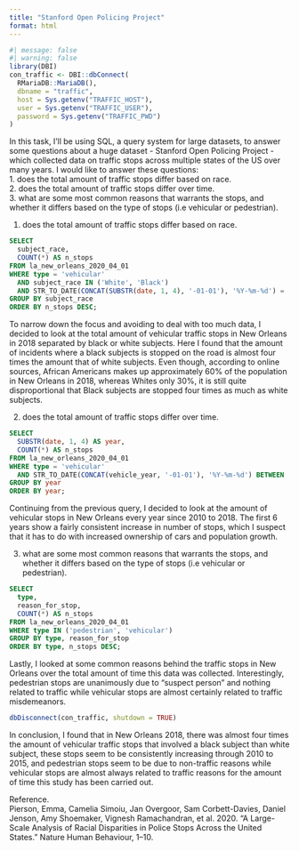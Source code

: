 ```yaml
---
title: "Stanford Open Policing Project"
format: html
---
```


```r
#| message: false
#| warning: false
library(DBI)
con_traffic <- DBI::dbConnect(
  RMariaDB::MariaDB(),
  dbname = "traffic",
  host = Sys.getenv("TRAFFIC_HOST"),
  user = Sys.getenv("TRAFFIC_USER"),
  password = Sys.getenv("TRAFFIC_PWD")
)
```

In this task, I'll be using SQL, a query system for large datasets, to answer some questions about a huge dataset - Stanford Open Policing Project - which collected data on traffic stops across multiple states of the US over many years. I would like to answer these questions:    
  1. does the total amount of traffic stops differ based on race.      
  2. does the total amount of traffic stops differ over time.    
  3. what are some most common reasons that warrants the stops, and whether it differs based on the type of stops (i.e vehicular or pedestrian).    

  1. does the total amount of traffic stops differ based on race.  
```sql
SELECT 
  subject_race, 
  COUNT(*) AS n_stops
FROM la_new_orleans_2020_04_01
WHERE type = 'vehicular'
  AND subject_race IN ('White', 'Black')
  AND STR_TO_DATE(CONCAT(SUBSTR(date, 1, 4), '-01-01'), '%Y-%m-%d') = '2018-01-01'
GROUP BY subject_race
ORDER BY n_stops DESC;
```
To narrow down the focus and avoiding to deal with too much data, I decided to look at the total amount of vehicular traffic stops in New Orleans in 2018 separated by black or white subjects. Here I found that the amount of incidents where a black subjects is stopped on the road is almost four times the amount that of white subjects. Even though, according to online sources, African Americans makes up approximately 60% of the population in New Orleans in 2018, whereas Whites only 30%, it is still quite disproportional that Black subjects are stopped four times as much as white subjects.

  2. does the total amount of traffic stops differ over time.  
```sql
SELECT 
  SUBSTR(date, 1, 4) AS year,
  COUNT(*) AS n_stops
FROM la_new_orleans_2020_04_01
WHERE type = 'vehicular'
  AND STR_TO_DATE(CONCAT(vehicle_year, '-01-01'), '%Y-%m-%d') BETWEEN '2010-01-01' AND '2018-12-31'
GROUP BY year
ORDER BY year;
```
Continuing from the previous query, I decided to look at the amount of vehicular stops in New Orleans every year since 2010 to 2018. The first 6 years show a fairly consistent increase in number of stops, which I suspect that it has to do with increased ownership of cars and population growth.


3. what are some most common reasons that warrants the stops, and whether it differs based on the type of stops (i.e vehicular or pedestrian).    
```sql
SELECT 
  type,
  reason_for_stop,
  COUNT(*) AS n_stops
FROM la_new_orleans_2020_04_01
WHERE type IN ('pedestrian', 'vehicular')
GROUP BY type, reason_for_stop
ORDER BY type, n_stops DESC;
```
Lastly, I looked at some common reasons behind the traffic stops in New Orleans over the total amount of time this data was collected. Interestingly, pedestrian stops are unanimously due to "suspect person" and nothing related to traffic while vehicular stops are almost certainly related to traffic misdemeanors.

```r
dbDisconnect(con_traffic, shutdown = TRUE)
```

In conclusion, I found that in New Orleans 2018, there was almost four times the amount of vehicular traffic stops that involved a black subject than white subject, these stops seem to be consistently increasing through 2010 to 2015, and pedestrian stops seem to be due to non-traffic reasons while vehicular stops are almost always related to traffic reasons for the amount of time this study has been carried out.    


Reference.   
Pierson, Emma, Camelia Simoiu, Jan Overgoor, Sam Corbett-Davies, Daniel Jenson, Amy Shoemaker, Vignesh Ramachandran, et al. 2020. “A Large-Scale Analysis of Racial Disparities in Police Stops Across the United States.” Nature Human Behaviour, 1–10.